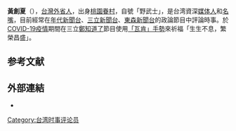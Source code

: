 {{Infobox_Person
| name = 黃創夏
| image= 
| box_width= 
| Sex = 男
| nationality = {{ROC}}
| Native place = 
| occupation= [[媒體人|媒體人]]、[[名嘴|名嘴]]
| 語言 = [[國語|國語]]
| period = 
| birth_date= {{birth year|1965}}
| birth_place={{ROC|臺灣}}[[桃園縣_(1950年－2014年)|桃園縣]]
| death_date= 
| death_place=
| spouse = 
| education=
| educate = 
* [[國立清華大學|國立清華大學]]動力機械工程學畢業
* [[國立臺灣大學|國立臺灣大學]]機械研究所畢業
* [[國立臺灣大學|國立臺灣大學]]政治研究所畢業
| past = 
*《[[明日報|明日報]]》創辦小組
* 《[[新新闻周刊|新新闻周刊]]》总编辑
* 《[[商业周刊|商业周刊]]》资深撰述委员
* 《[[中国时报|中国时报]]》撰述委员<ref>{{cite web|url=http://www.fjsen.com/b/2009-06/16/content_113624.htm|title=作者简介|publisher=东南网|accessdate=2015-06-26|archive-date=2020-02-20|archive-url=https://web.archive.org/web/20200220094308/http://www.fjsen.com/b/2009-06/16/content_113624.htm|dead-url=no}}</ref>
* [[放言科技傳媒|放言科技傳媒]]【別創一格】專欄作家
}}
'''黃創夏'''（{{bd|1965年}}），[[台灣外省人|台灣外省人]]，出身[[桃園縣_(1950年－2014年)|桃園]][[眷村|眷村]]，自號「野武士」，是台湾資深[[媒体人|媒体人]]和[[名嘴|名嘴]]，目前經常在[[年代新聞台|年代新聞台]]、[[三立新聞台|三立新聞台]]、[[東森新聞台|東森新聞台]]的政論節目中評論時事。於[[COVID-19疫情|COVID-19疫情]]期間在三立[[鄭知道了|鄭知道了]]節目使用[[瓦肯舉手禮|「瓦肯」手勢]]來祈福「生生不息，繁榮昌盛」。

==参考文献==
{{reflist}}

==外部連結==
*{{facebook|chuangshia.huang}}

{{台湾人小作品}}
[[Category:台湾时事评论员|Category:台湾时事评论员]]